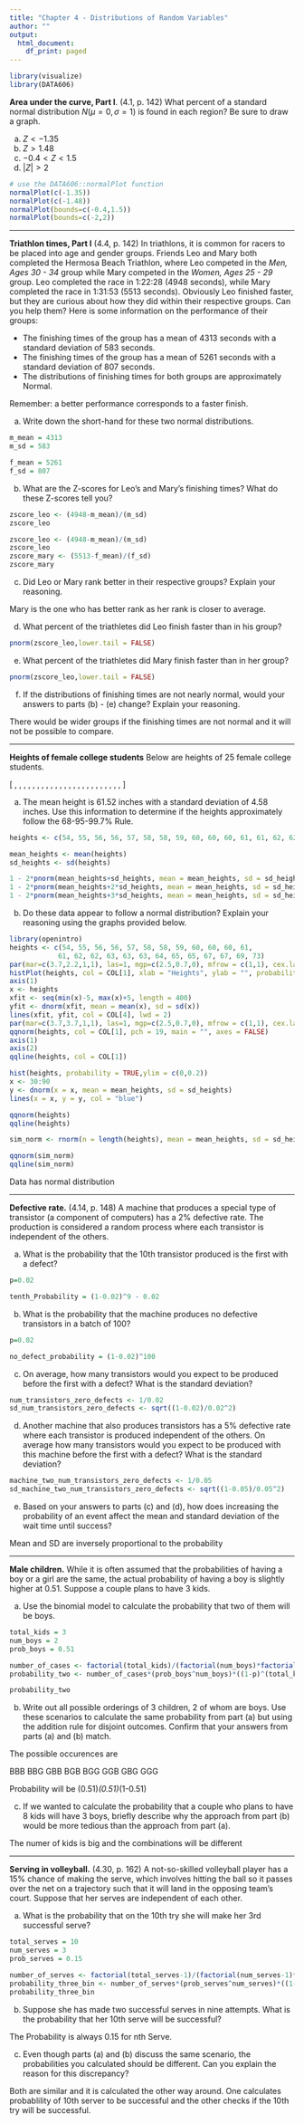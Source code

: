 ```yaml
---
title: "Chapter 4 - Distributions of Random Variables"
author: ""
output:
  html_document:
    df_print: paged
---
```


```r
library(visualize)
library(DATA606)
```


**Area under the curve, Part I**. (4.1, p. 142) What percent of a standard normal distribution $N(\mu=0, \sigma=1)$ is found in each region? Be sure to draw a graph.

(a) $Z < -1.35$
(b) $Z > 1.48$
(c) $-0.4 < Z < 1.5$
(d) $|Z| > 2$

```r
# use the DATA606::normalPlot function
normalPlot(c(-1.35))
normalPlot(c(-1.48))
normalPlot(bounds=c(-0.4,1.5))
normalPlot(bounds=c(-2,2))

```





--------------------------------------------------------------------------------

\clearpage

**Triathlon times, Part I** (4.4, p. 142) In triathlons, it is common for racers to be placed into age and gender groups. Friends Leo and Mary both completed the Hermosa Beach Triathlon, where Leo competed in the *Men, Ages 30 - 34* group while Mary competed in the *Women, Ages 25 - 29* group. Leo completed the race in 1:22:28 (4948 seconds), while Mary completed the race in 1:31:53 (5513 seconds). Obviously Leo finished faster, but they are curious about how they did within their respective groups. Can you help them? Here is some information on the performance of their groups:

* The finishing times of the \textit{Men, Ages 30 - 34} group has a mean of 4313 seconds with a standard deviation of 583 seconds.
* The finishing times of the \textit{Women, Ages 25 - 29} group has a mean of 5261 seconds with a standard deviation of 807 seconds.
* The distributions of finishing times for both groups are approximately Normal.

Remember: a better performance corresponds to a faster finish.

(a) Write down the short-hand for these two normal distributions.
```r
m_mean = 4313
m_sd = 583

f_mean = 5261
f_sd = 807
```
  
  


(b) What are the Z-scores for Leo's and Mary's finishing times? What do these Z-scores tell you?

```r
zscore_leo <- (4948-m_mean)/(m_sd)
zscore_leo

zscore_leo <- (4948-m_mean)/(m_sd)
zscore_leo
zscore_mary <- (5513-f_mean)/(f_sd)
zscore_mary
```

(c) Did Leo or Mary rank better in their respective groups? Explain your reasoning.

Mary is the one who has better rank as her rank is closer to average.

(d) What percent of the triathletes did Leo finish faster than in his group?

```r
pnorm(zscore_leo,lower.tail = FALSE)
```


(e) What percent of the triathletes did Mary finish faster than in her group?

```r
pnorm(zscore_leo,lower.tail = FALSE)
```

(f) If the distributions of finishing times are not nearly normal, would your answers to parts (b) - (e) change? Explain your reasoning.

There would be wider groups if the finishing times are not normal and it will not be possible to compare.




--------------------------------------------------------------------------------

\clearpage

**Heights of female college students** Below are heights of 25 female college students.

\[ \stackrel{1}{54}, \stackrel{2}{55}, \stackrel{3}{56}, \stackrel{4}{56}, 
\stackrel{5}{57}, \stackrel{6}{58}, \stackrel{7}{58}, \stackrel{8}{59}, 
\stackrel{9}{60}, \stackrel{10}{60}, \stackrel{11}{60}, \stackrel{12}{61}, 
\stackrel{13}{61}, \stackrel{14}{62}, \stackrel{15}{62}, \stackrel{16}{63}, 
\stackrel{17}{63}, \stackrel{18}{63}, \stackrel{19}{64}, \stackrel{20}{65}, 
\stackrel{21}{65}, \stackrel{22}{67}, \stackrel{23}{67}, \stackrel{24}{69}, 
\stackrel{25}{73} \]

(a) The mean height is 61.52 inches with a standard deviation of 4.58 inches. Use this information to determine if the heights approximately follow the 68-95-99.7% Rule.

```r
heights <- c(54, 55, 56, 56, 57, 58, 58, 59, 60, 60, 60, 61, 61, 62, 62, 63, 63, 63, 64, 65, 65, 67, 67, 69, 73)

mean_heights <- mean(heights)
sd_heights <- sd(heights)

1 - 2*pnorm(mean_heights+sd_heights, mean = mean_heights, sd = sd_heights,lower=FALSE)
1 - 2*pnorm(mean_heights+2*sd_heights, mean = mean_heights, sd = sd_heights,lower=FALSE)
1 - 2*pnorm(mean_heights+3*sd_heights, mean = mean_heights, sd = sd_heights,lower=FALSE)
```

(b) Do these data appear to follow a normal distribution? Explain your reasoning using the graphs provided below.

```r
library(openintro)
heights <- c(54, 55, 56, 56, 57, 58, 58, 59, 60, 60, 60, 61, 
            61, 62, 62, 63, 63, 63, 64, 65, 65, 67, 67, 69, 73)
par(mar=c(3.7,2.2,1,1), las=1, mgp=c(2.5,0.7,0), mfrow = c(1,1), cex.lab = 1.5, cex.axis = 1.5)
histPlot(heights, col = COL[1], xlab = "Heights", ylab = "", probability = TRUE, axes = FALSE, ylim = c(0,0.085))
axis(1)
x <- heights
xfit <- seq(min(x)-5, max(x)+5, length = 400)
yfit <- dnorm(xfit, mean = mean(x), sd = sd(x))
lines(xfit, yfit, col = COL[4], lwd = 2)
par(mar=c(3.7,3.7,1,1), las=1, mgp=c(2.5,0.7,0), mfrow = c(1,1), cex.lab = 1.5, cex.axis = 1.5)
qqnorm(heights, col = COL[1], pch = 19, main = "", axes = FALSE)
axis(1)
axis(2)
qqline(heights, col = COL[1])
```

```r
hist(heights, probability = TRUE,ylim = c(0,0.2))
x <- 30:90
y <- dnorm(x = x, mean = mean_heights, sd = sd_heights)
lines(x = x, y = y, col = "blue")

qqnorm(heights)
qqline(heights)

sim_norm <- rnorm(n = length(heights), mean = mean_heights, sd = sd_heights)

qqnorm(sim_norm)
qqline(sim_norm)

```

Data has normal distribution


--------------------------------------------------------------------------------

\clearpage

**Defective rate.** (4.14, p. 148) A machine that produces a special type of transistor (a component of computers) has a 2% defective rate. The production is considered a random process where each transistor is independent of the others.

(a) What is the probability that the 10th transistor produced is the first with a defect?

```r
p=0.02

tenth_Probability = (1-0.02)^9 - 0.02
```

(b) What is the probability that the machine produces no defective transistors in a batch of 100?

```r
p=0.02

no_defect_probability = (1-0.02)^100

```


(c) On average, how many transistors would you expect to be produced before the first with a defect? What is the standard deviation?

```r

num_transistors_zero_defects <- 1/0.02
sd_num_transistors_zero_defects <- sqrt((1-0.02)/0.02^2)
```

(d) Another machine that also produces transistors has a 5% defective rate where each transistor
is produced independent of the others. On average how many transistors would you expect to be produced with this machine before the first with a defect? What is the standard deviation?

```r

machine_two_num_transistors_zero_defects <- 1/0.05
sd_machine_two_num_transistors_zero_defects <- sqrt((1-0.05)/0.05^2)

```


(e) Based on your answers to parts (c) and (d), how does increasing the probability of an event affect the mean and standard deviation of the wait time until success?

Mean and SD are inversely proportional to the probability



--------------------------------------------------------------------------------

\clearpage

**Male children.** While it is often assumed that the probabilities of having a boy or a girl are the same, the actual probability of having a boy is slightly higher at 0.51. Suppose a couple plans to have 3 kids.

(a) Use the binomial model to calculate the probability that two of them will be boys.

```r
total_kids = 3
num_boys = 2
prob_boys = 0.51

number_of_cases <- factorial(total_kids)/(factorial(num_boys)*factorial(total_kids - num_boys))
probability_two <- number_of_cases*(prob_boys^num_boys)*((1-p)^(total_kids-num_boys))

probability_two
```

(b) Write out all possible orderings of 3 children, 2 of whom are boys. Use these scenarios to calculate the same probability from part (a) but using the addition rule for disjoint outcomes. Confirm that your answers from parts (a) and (b) match.

The possible occurences are 

BBB
BBG
GBB
BGB
BGG
GGB
GBG
GGG


Probability will be (0.51)*(0.51)*(1-0.51)



(c) If we wanted to calculate the probability that a couple who plans to have 8 kids will have 3 boys, briefly describe why the approach from part (b) would be more tedious than the approach from part (a).

The numer of kids is big and the combinations will be different




--------------------------------------------------------------------------------

\clearpage

**Serving in volleyball.** (4.30, p. 162) A not-so-skilled volleyball player has a 15% chance of making the serve, which involves hitting the ball so it passes over the net on a trajectory such that it will land in the opposing team’s court. Suppose that her serves are independent of each other.

(a) What is the probability that on the 10th try she will make her 3rd successful serve?

```r
total_serves = 10
num_serves = 3
prob_serves = 0.15

number_of_serves <- factorial(total_serves-1)/(factorial(num_serves-1)*factorial(total_serves - num_serves))
probability_three_bin <- number_of_serves*(prob_serves^num_serves)*((1-prob_serves)^(total_serves-num_serves))
probability_three_bin

```


(b) Suppose she has made two successful serves in nine attempts. What is the probability that her 10th serve will be successful?


The Probability is always 0.15 for nth Serve.

(c) Even though parts (a) and (b) discuss the same scenario, the probabilities you calculated should be different. Can you explain the reason for this discrepancy?

Both are similar and it is calculated the other way around. One calculates probablility of 10th server to be successful and the other checks if the 10th try will be successful.



